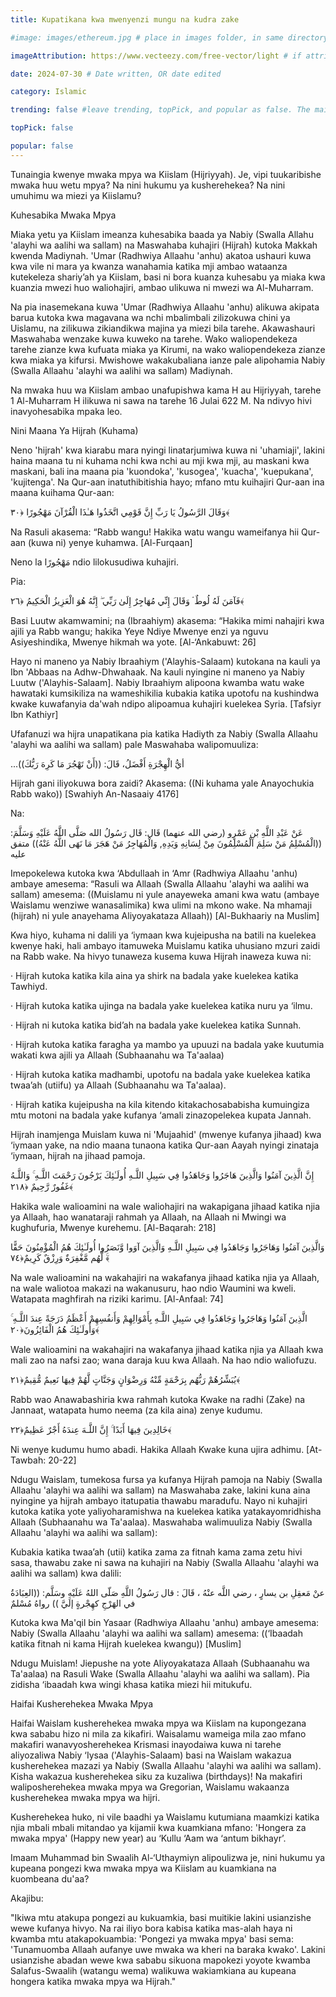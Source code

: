 ```yaml
---
title: Kupatikana kwa mwenyenzi mungu na kudra zake

#image: images/ethereum.jpg # place in images folder, in same directory

imageAttribution: https://www.vecteezy.com/free-vector/light # if attribution needed, put link to source

date: 2024-07-30 # Date written, OR date edited

category: Islamic

trending: false #leave trending, topPick, and popular as false. The maintainers typically decide this :)

topPick: false

popular: false
---
```


Tunaingia kwenye mwaka mpya wa Kiislam (Hijriyyah). Je, vipi tuukaribishe mwaka huu wetu mpya? Na nini hukumu ya kusherehekea? Na nini umuhimu wa miezi ya Kiislamu?

 

Kuhesabika Mwaka Mpya 

 

Miaka yetu ya Kiislam imeanza kuhesabika baada ya Nabiy (Swalla Allahu 'alayhi wa aalihi wa sallam)  na Maswahaba kuhajiri (Hijrah) kutoka Makkah kwenda Madiynah. 'Umar (Radhwiya Allaahu 'anhu) akatoa ushauri kuwa kwa vile ni mara ya kwanza wanahamia katika mji ambao wataanza kutekeleza shariy’ah ya Kiislam, basi ni bora kuanza kuhesabu ya miaka kwa kuanzia mwezi huo waliohajiri, ambao ulikuwa ni mwezi wa Al-Muharram.

 

Na pia inasemekana kuwa 'Umar (Radhwiya Allaahu 'anhu) alikuwa akipata barua kutoka kwa magavana wa nchi mbalimbali zilizokuwa chini ya Uislamu, na zilikuwa zikiandikwa majina ya miezi bila tarehe. Akawashauri Maswahaba wenzake kuwa kuweko na tarehe. Wako waliopendekeza tarehe zianze kwa kufuata miaka ya Kirumi, na wako waliopendekeza zianze kwa miaka ya kifursi. Mwishowe wakakubaliana ianze pale alipohamia Nabiy (Swalla Allaahu 'alayhi wa aalihi wa sallam) Madiynah.

 

Na mwaka huu wa Kiislam ambao unafupishwa kama H au Hijriyyah, tarehe 1 Al-Muharram H ilikuwa ni sawa na tarehe 16 Julai 622 M. Na ndivyo hivi inavyohesabika mpaka leo.

 

Nini Maana Ya Hijrah (Kuhama)

 

Neno 'hijrah' kwa kiarabu mara nyingi linatarjumiwa kuwa ni 'uhamiaji', lakini haina maana tu ni kuhama nchi kwa nchi au mji kwa mji, au maskani kwa maskani, bali ina maana pia 'kuondoka', 'kusogea', 'kuacha', 'kuepukana', 'kujitenga'.  Na Qur-aan inatuthibitishia hayo; mfano mtu kuihajiri Qur-aan ina maana kuihama Qur-aan:

وَقَالَ الرَّسُولُ يَا رَبِّ إِنَّ قَوْمِي اتَّخَذُوا هَـٰذَا الْقُرْآنَ مَهْجُورًا ﴿٣٠﴾

Na Rasuli akasema: “Rabb wangu! Hakika watu wangu wameifanya hii Qur-aan (kuwa ni) yenye kuhamwa. [Al-Furqaan]

 

Neno la  مَهْجُورًا  ndio lilokusudiwa kuhajiri. 

 

Pia:

  فَآمَنَ لَهُ لُوطٌ ۘ وَقَالَ إِنِّي مُهَاجِرٌ إِلَىٰ رَبِّي ۖ إِنَّهُ هُوَ الْعَزِيزُ الْحَكِيمُ ﴿٢٦﴾

Basi Luutw akamwamini; na (Ibraahiym) akasema: “Hakika mimi nahajiri kwa ajili ya Rabb wangu; hakika Yeye Ndiye Mwenye enzi ya nguvu Asiyeshindika, Mwenye hikmah wa yote. [Al-‘Ankabuwt: 26]

 

Hayo ni maneno ya Nabiy Ibraahiym ('Alayhis-Salaam) kutokana na kauli ya Ibn 'Abbaas na Adhw-Dhwahaak. Na kauli nyingine ni maneno ya Nabiy Luutw ('Alayhis-Salaam]. Nabiy Ibraahiym alipoona kwamba watu wake hawataki kumsikiliza na wameshikilia kubakia katika upotofu na kushindwa kwake kuwafanyia da'wah ndipo alipoamua kuhajiri kuelekea Syria. [Tafsiyr Ibn Kathiyr]

 

Ufafanuzi wa hijra unapatikana pia katika Hadiyth za Nabiy (Swalla Allaahu 'alayhi wa aalihi wa sallam) pale Maswahaba walipomuuliza:

...أيُّ الْهِجْرَةِ أَفْضَلُ، قَالَ: ((أَنْ تَهْجُرَ مَا كَرِهَ رَبُّكَ))

Hijrah gani iliyokuwa bora zaidi? Akasema: ((Ni kuhama yale Anayochukia Rabb wako)) [Swahiyh An-Nasaaiy 4176]

 

Na:

 عَنْ عَبْدِ اللَّهِ بْنِ عَمْرٍو (رضي الله عنهما) قَال: قَال رَسُولُ الله صَلَّى اللَّهُ عَلَيْهِ وَسَلَّمَ: ((الْمُسْلِمُ مَنْ سَلِمَ الْمُسْلِمُونَ مِنْ لِسَانِهِ وَيَدِهِ, وَالْمُهَاجِرُ مَنْ هَجَرَ مَا نَهَى اللَّهُ عَنْهُ)) متفق عليه

Imepokelewa kutoka kwa ‘Abdullaah in ‘Amr (Radhwiya Allaahu 'anhu) ambaye amesema: “Rasuli wa Allaah (Swalla Allaahu 'alayhi wa aalihi wa sallam) amesema: ((Muislamu ni yule anayeweka amani kwa watu (ambaye Waislamu wenziwe wanasalimika) kwa ulimi na mkono wake. Na mhamaji (hijrah) ni yule anayehama Aliyoyakataza Allaah)) [Al-Bukhaariy na Muslim]

 

Kwa hiyo, kuhama ni dalili ya ‘iymaan kwa kujeipusha na batili na kuelekea kwenye haki, hali ambayo itamuweka Muislamu katika uhusiano mzuri zaidi na Rabb wake. Na hivyo tunaweza kusema kuwa Hijrah inaweza kuwa ni:

 

·     Hijrah kutoka katika kila aina ya shirk na badala yake kuelekea katika Tawhiyd.

 

·    Hijrah kutoka katika ujinga na badala yake kuelekea katika nuru ya ‘ilmu.

 

·     Hijrah ni kutoka katika bid’ah na badala yake kuelekea katika Sunnah.

 

·    Hijrah kutoka katika faragha ya mambo ya upuuzi na badala yake kuutumia wakati kwa ajili ya Allaah (Subhaanahu wa Ta'aalaa)  

 

·    Hijrah kutoka katika madhambi, upotofu na badala yake kuelekea katika twaa’ah (utiifu) ya Allaah (Subhaanahu wa Ta'aalaa).

 

·   Hijrah katika kujeipusha na kila kitendo kitakachosababisha kumuingiza mtu motoni na badala yake kufanya ‘amali zinazopelekea kupata Jannah.  

 

Hijrah inamjenga Muislam kuwa ni 'Mujaahid' (mwenye kufanya jihaad) kwa ‘iymaan yake, na ndio maana tunaona katika Qur-aan Aayah nyingi zinataja ‘iymaan, hijrah na jihaad pamoja.

 

 إِنَّ الَّذِينَ آمَنُوا وَالَّذِينَ هَاجَرُوا وَجَاهَدُوا فِي سَبِيلِ اللَّـهِ أُولَـٰئِكَ يَرْجُونَ رَحْمَتَ اللَّـهِ ۚ وَاللَّـهُ غَفُورٌ رَّحِيمٌ ﴿٢١٨﴾

Hakika wale walioamini na wale waliohajiri na wakapigana jihaad katika njia ya Allaah, hao wanataraji rahmah ya Allaah, na Allaah ni Mwingi wa kughufuria, Mwenye kurehemu. [Al-Baqarah: 218]

 

وَالَّذِينَ آمَنُوا وَهَاجَرُوا وَجَاهَدُوا فِي سَبِيلِ اللَّـهِ وَالَّذِينَ آوَوا وَّنَصَرُوا أُولَـٰئِكَ هُمُ الْمُؤْمِنُونَ حَقًّا ۚ لَّهُم مَّغْفِرَةٌ وَرِزْقٌ كَرِيمٌ﴿٧٤﴾

Na wale walioamini na wakahajiri na wakafanya jihaad katika njia ya Allaah, na wale waliotoa makazi na wakanusuru, hao ndio Waumini wa kweli. Watapata maghfirah na riziki karimu. [Al-Anfaal: 74]

 

الَّذِينَ آمَنُوا وَهَاجَرُوا وَجَاهَدُوا فِي سَبِيلِ اللَّـهِ بِأَمْوَالِهِمْ وَأَنفُسِهِمْ أَعْظَمُ دَرَجَةً عِندَ اللَّـهِ ۚ وَأُولَـٰئِكَ هُمُ الْفَائِزُونَ﴿٢٠﴾

Wale walioamini na wakahajiri na wakafanya jihaad katika njia ya Allaah kwa mali zao na nafsi zao; wana daraja kuu kwa Allaah. Na hao ndio waliofuzu.

 

يُبَشِّرُهُمْ رَبُّهُم بِرَحْمَةٍ مِّنْهُ وَرِضْوَانٍ وَجَنَّاتٍ لَّهُمْ فِيهَا نَعِيمٌ مُّقِيمٌ﴿٢١﴾

Rabb wao Anawabashiria kwa rahmah kutoka Kwake na radhi (Zake) na Jannaat, watapata humo neema (za kila aina) zenye kudumu.

 

خَالِدِينَ فِيهَا أَبَدًا ۚ إِنَّ اللَّـهَ عِندَهُ أَجْرٌ عَظِيمٌ﴿٢٢﴾

Ni wenye kudumu humo abadi. Hakika Allaah Kwake kuna ujira adhimu. [At-Tawbah: 20-22]

 

Ndugu Waislam, tumekosa fursa ya kufanya Hijrah pamoja na Nabiy (Swalla Allaahu 'alayhi wa aalihi wa sallam) na Maswahaba zake, lakini kuna aina nyingine ya hijrah ambayo itatupatia thawabu maradufu. Nayo ni kuhajiri kutoka katika yote yaliyoharamishwa na kuelekea katika yatakayomridhisha Allaah (Subhaanahu wa Ta'aalaa). Maswahaba walimuuliza Nabiy (Swalla Allaahu 'alayhi wa aalihi wa sallam):

Kubakia katika twaa’ah (utii) katika zama za fitnah kama zama zetu hivi sasa, thawabu zake ni sawa na kuhajiri na Nabiy (Swalla Allaahu 'alayhi wa aalihi wa sallam) kwa dalili:

 

 عنْ مَعقِلِ بن يسارٍ ، رضي اللَّه عنْهُ ، قَالَ : قال رَسُولُ اللَّهِ صَلّى اللهُ عَلَيْهِ وسَلَّم: ((العِبَادَةُ في الهَرْجِ كهِجْرةٍ إلَيَّ )) رواهُ مُسْلمٌ

Kutoka kwa Ma'qil bin Yasaar (Radhwiya Allaahu 'anhu)  ambaye amesema: Nabiy (Swalla Allaahu 'alayhi wa aalihi wa sallam) amesema: ((‘Ibaadah katika fitnah ni kama Hijrah kuelekea kwangu)) [Muslim]

 

Ndugu Muislam! Jiepushe na yote Aliyoyakataza Allaah (Subhaanahu wa Ta'aalaa) na Rasuli Wake (Swalla Allaahu 'alayhi wa aalihi wa sallam). Pia zidisha ‘ibaadah kwa wingi khasa katika miezi hii mitukufu.

 

Haifai Kusherehekea Mwaka Mpya

Haifai Waislam kusherehekea mwaka mpya wa Kiislam na kupongezana kwa sababu hizo ni mila za kikafiri. Waisalamu wameiga mila zao mfano makafiri wanavyosherehekea Krismasi inayodaiwa kuwa ni tarehe aliyozaliwa Nabiy ‘Iysaa ('Alayhis-Salaam) basi na Waislam wakazua kusherehekea mazazi ya Nabiy (Swalla Allaahu 'alayhi wa aalihi wa sallam).  Kisha wakazua kusherehekea siku za kuzaliwa (birthdays)! Na makafiri waliposherehekea mwaka mpya wa Gregorian, Waislamu wakaanza kusherehekea mwaka mpya wa hijri.

 

Kusherehekea huko, ni vile baadhi ya Waislamu kutumiana maamkizi katika njia mbali mbali mitandao ya kijamii kwa kuamkiana mfano: 'Hongera za mwaka mpya' (Happy new year) au ‘Kullu ‘Aam wa ‘antum bikhayr’.

 

 

Imaam Muhammad bin Swaalih Al-‘Uthaymiyn alipoulizwa je, nini hukumu ya kupeana pongezi kwa mwaka mpya wa Kiislam au kuamkiana na kuombeana du'aa?

 

Akajibu:

"Ikiwa mtu atakupa pongezi au kukuamkia, basi muitikie lakini usianzishe wewe kufanya hivyo. Na rai iliyo bora kabisa katika mas-alah haya ni kwamba mtu atakapokuambia: 'Pongezi ya mwaka mpya' basi sema: 'Tunamuomba Allaah aufanye uwe mwaka wa kheri na baraka kwako'. Lakini usianzishe abadan wewe kwa sababu sikuona mapokezi yoyote kwamba Salafus-Swaalih (watangu wema) walikuwa wakiamkiana au kupeana hongera katika mwaka mpya wa Hijrah."      
